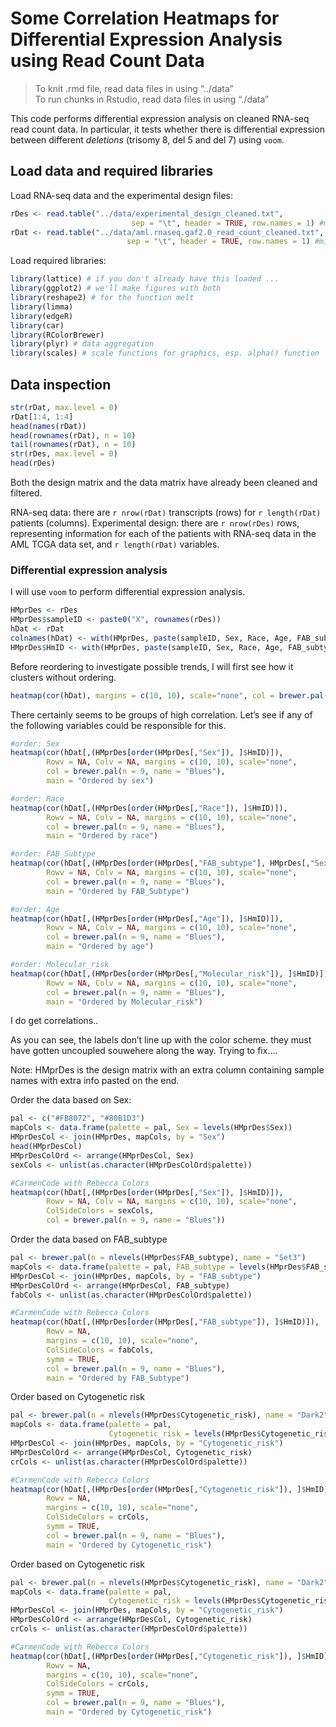 Some Correlation Heatmaps for Differential Expression Analysis using Read Count Data
========================================================

> To knit .rmd file, read data files in using "../data"  
> To run chunks in Rstudio, read data files in using "./data"

This code performs differential expression analysis on cleaned RNA-seq read count data. In particular, it tests whether there is differential expression between different *deletions* (trisomy 8, del 5 and del 7) using `voom`.


## Load data and required libraries
Load RNA-seq data and the experimental design files:
```r
rDes <- read.table("../data/experimental_design_cleaned.txt", 
                           sep = "\t", header = TRUE, row.names = 1) #might need to fix pathname
rDat <- read.table("../data/aml.rnaseq.gaf2.0_read_count_cleaned.txt",
                          sep = "\t", header = TRUE, row.names = 1) #might need to fix pathname
```

Load required libraries:
```r
library(lattice) # if you don't already have this loaded ...
library(ggplot2) # we'll make figures with both
library(reshape2) # for the function melt
library(limma)
library(edgeR)
library(car)
library(RColorBrewer)
library(plyr) # data aggregation
library(scales) # scale functions for graphics, esp. alpha() function
```

## Data inspection
```r
str(rDat, max.level = 0)
rDat[1:4, 1:4]
head(names(rDat))
head(rownames(rDat), n = 10)
tail(rownames(rDat), n = 10)
str(rDes, max.level = 0)
head(rDes)
```

Both the design matrix and the data matrix have already been cleaned and filtered. 

RNA-seq data: there are `r nrow(rDat)` transcripts (rows) for `r length(rDat)` patients (columns). Experimental design: there are `r nrow(rDes)` rows, representing information for each of the patients with RNA-seq data in the AML TCGA data set, and `r length(rDat)` variables.

### Differential expression analysis

I will use `voom` to perform differential expression analysis.

```r
HMprDes <- rDes
HMprDes$sampleID <- paste0("X", rownames(rDes))
hDat <- rDat
colnames(hDat) <- with(HMprDes, paste(sampleID, Sex, Race, Age, FAB_subtype, sep = ".")) 
HMprDes$HmID <- with(HMprDes, paste(sampleID, Sex, Race, Age, FAB_subtype, sep = "."))
```

Before reordering to investigate possible trends, I will first see how it clusters without ordering.

```r
heatmap(cor(hDat), margins = c(10, 10), scale="none", col = brewer.pal(n = 9, name = "Blues")) 
```

There certainly seems to be groups of high correlation. 
Let's see if any of the following variables could be responsible for this. 

```r
#order: Sex
heatmap(cor(hDat[,(HMprDes[order(HMprDes[,"Sex"]), ]$HmID)]), 
        Rowv = NA, Colv = NA, margins = c(10, 10), scale="none", 
        col = brewer.pal(n = 9, name = "Blues"),
        main = "Ordered by sex") 

#order: Race
heatmap(cor(hDat[,(HMprDes[order(HMprDes[,"Race"]), ]$HmID)]), 
        Rowv = NA, Colv = NA, margins = c(10, 10), scale="none", 
        col = brewer.pal(n = 9, name = "Blues"),
        main = "Ordered by race") 

#order: FAB_Subtype
heatmap(cor(hDat[,(HMprDes[order(HMprDes[,"FAB_subtype"], HMprDes[,"Sex"]), ]$HmID)]), 
        Rowv = NA, Colv = NA, margins = c(10, 10), scale="none", 
        col = brewer.pal(n = 9, name = "Blues"),
        main = "Ordered by FAB_Subtype") 

#order: Age
heatmap(cor(hDat[,(HMprDes[order(HMprDes[,"Age"]), ]$HmID)]), 
        Rowv = NA, Colv = NA, margins = c(10, 10), scale="none", 
        col = brewer.pal(n = 9, name = "Blues"),
        main = "Ordered by age") 

#order: Molecular_risk
heatmap(cor(hDat[,(HMprDes[order(HMprDes[,"Molecular_risk"]), ]$HmID)]), 
        Rowv = NA, Colv = NA, margins = c(10, 10), scale="none", 
        col = brewer.pal(n = 9, name = "Blues"),
        main = "Ordered by Molecular_risk") 
```
I do get correlations..

As you can see, the labels don't line up with the color scheme. they must have gotten uncoupled
souwehere along the way. Trying to fix....

Note:
HMprDes is the design matrix with an extra column containing sample names with extra info pasted on the end.

Order the data based on Sex:
```r
pal <- c("#FB8072", "#80B1D3")
mapCols <- data.frame(palette = pal, Sex = levels(HMprDes$Sex))
HMprDesCol <- join(HMprDes, mapCols, by = "Sex")
head(HMprDesCol)
HMprDesColOrd <- arrange(HMprDesCol, Sex)
sexCols <- unlist(as.character(HMprDesColOrd$palette))

#CarmenCode with Rebecca Colors
heatmap(cor(hDat[,(HMprDes[order(HMprDes[,"Sex"]), ]$HmID)]), 
        Rowv = NA, Colv = NA, margins = c(10, 10), scale="none", 
        ColSideColors = sexCols, 
        col = brewer.pal(n = 9, name = "Blues")) 
```

Order the data based on FAB_subtype
```r
pal <- brewer.pal(n = nlevels(HMprDes$FAB_subtype), name = "Set3")
mapCols <- data.frame(palette = pal, FAB_subtype = levels(HMprDes$FAB_subtype))
HMprDesCol <- join(HMprDes, mapCols, by = "FAB_subtype")
HMprDesColOrd <- arrange(HMprDesCol, FAB_subtype)
fabCols <- unlist(as.character(HMprDesColOrd$palette))

#CarmenCode with Rebecca Colors
heatmap(cor(hDat[,(HMprDes[order(HMprDes[,"FAB_subtype"]), ]$HmID)]), 
        Rowv = NA,
        margins = c(10, 10), scale="none", 
        ColSideColors = fabCols,
        symm = TRUE,
        col = brewer.pal(n = 9, name = "Blues"),
        main = "Ordered by FAB_Subtype") 
```

Order based on Cytogenetic risk
```r
pal <- brewer.pal(n = nlevels(HMprDes$Cytogenetic_risk), name = "Dark2")
mapCols <- data.frame(palette = pal, 
                      Cytogenetic_risk = levels(HMprDes$Cytogenetic_risk))
HMprDesCol <- join(HMprDes, mapCols, by = "Cytogenetic_risk")
HMprDesColOrd <- arrange(HMprDesCol, Cytogenetic_risk)
crCols <- unlist(as.character(HMprDesColOrd$palette))

#CarmenCode with Rebecca Colors
heatmap(cor(hDat[,(HMprDes[order(HMprDes[,"Cytogenetic_risk"]), ]$HmID)]), 
        Rowv = NA,
        margins = c(10, 10), scale="none", 
        ColSideColors = crCols,
        symm = TRUE,
        col = brewer.pal(n = 9, name = "Blues"),
        main = "Ordered by Cytogenetic_risk") 
```

Order based on Cytogenetic risk
```r
pal <- brewer.pal(n = nlevels(HMprDes$Cytogenetic_risk), name = "Dark2")
mapCols <- data.frame(palette = pal, 
                      Cytogenetic_risk = levels(HMprDes$Cytogenetic_risk))
HMprDesCol <- join(HMprDes, mapCols, by = "Cytogenetic_risk")
HMprDesColOrd <- arrange(HMprDesCol, Cytogenetic_risk)
crCols <- unlist(as.character(HMprDesColOrd$palette))

#CarmenCode with Rebecca Colors
heatmap(cor(hDat[,(HMprDes[order(HMprDes[,"Cytogenetic_risk"]), ]$HmID)]), 
        Rowv = NA,
        margins = c(10, 10), scale="none", 
        ColSideColors = crCols,
        symm = TRUE,
        col = brewer.pal(n = 9, name = "Blues"),
        main = "Ordered by Cytogenetic_risk") 
```
